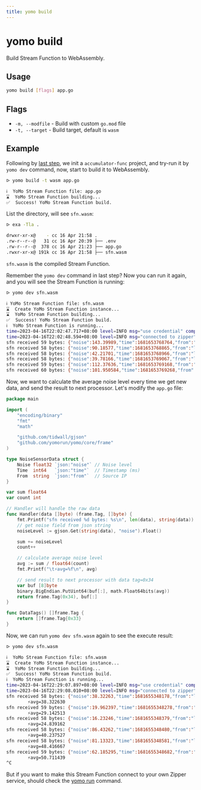 ```yaml
---
title: yomo build
---
```


# yomo build

Build Stream Function to WebAssembly.

## Usage

```bash
yomo build [flags] app.go
```

## Flags

- `-m, --modfile` - Build with custom `go.mod` file
- `-t, --target` - Build target, default is `wasm`

## Example

Following by [last step](./dev), we init a `accumulator-func` project, and try-run it by `yomo dev` command, now, start to build it to WebAssembly.

```bash
ᐅ yomo build -t wasm app.go

ℹ️  YoMo Stream Function file: app.go
⌛  YoMo Stream Function building...
✅  Success! YoMo Stream Function build.
```

List the directory, will see `sfn.wasm`:

```bash {5}
ᐅ exa -Tla .

drwxr-xr-x@    - cc 16 Apr 21:58 .
.rw-r--r--@   31 cc 16 Apr 20:39 ├── .env
.rw-r--r--@  378 cc 16 Apr 21:23 ├── app.go
.rwxr-xr-x@ 191k cc 16 Apr 21:58 ├── sfn.wasm
```

`sfn.wasm` is the compiled Stream Function.

Remember the `yomo dev` command in last step? Now you can run it again, and you will see the Stream Function is running:

```bash
ᐅ yomo dev sfn.wasm

ℹ️ YoMo Stream Function file: sfn.wasm
⌛  Create YoMo Stream Function instance...
⌛  YoMo Stream Function building...
✅  Success! YoMo Stream Function build.
ℹ️  YoMo Stream Function is running...
time=2023-04-16T22:02:47.717+08:00 level=INFO msg="use credential" component="Stream Function" client_id=avVuTuuEeOs94VHGUn7mb client_name=yomo-app-demo credential_name=none
time=2023-04-16T22:02:48.594+08:00 level=INFO msg="connected to zipper" component="Stream Function" client_id=avVuTuuEeOs94VHGUn7mb client_name=yomo-app-demo zipper_addr=dev.yomo.run:9140
sfn received 59 bytes: {"noise":143.39989,"time":1681653768764,"from":"localhost"}
sfn received 58 bytes: {"noise":90.18577,"time":1681653768865,"from":"localhost"}
sfn received 58 bytes: {"noise":42.21701,"time":1681653768966,"from":"localhost"}
sfn received 58 bytes: {"noise":39.78166,"time":1681653769067,"from":"localhost"}
sfn received 59 bytes: {"noise":112.37636,"time":1681653769168,"from":"localhost"}
sfn received 60 bytes: {"noise":101.950584,"time":1681653769268,"from":"localhost"}
```

Now, we want to calculate the average noise level every time we get new data, and send the result to next processor. Let's modify the `app.go` file:

```go {4,8, 12-19, 24-32, 37} filename="app.go"
package main

import (
	"encoding/binary"
	"fmt"
	"math"

	"github.com/tidwall/gjson"
	"github.com/yomorun/yomo/core/frame"
)

type NoiseSensorData struct {
	Noise float32 `json:"noise"` // Noise level
	Time  int64   `json:"time"`  // Timestamp (ms)
	From  string  `json:"from"`  // Source IP
}

var sum float64
var count int

// Handler will handle the raw data
func Handler(data []byte) (frame.Tag, []byte) {
	fmt.Printf("sfn received %d bytes: %s\n", len(data), string(data))
	// get noise field from json string
	noiseLevel := gjson.Get(string(data), "noise").Float()

	sum += noiseLevel
	count++

	// calculate average noise level
	avg := sum / float64(count)
	fmt.Printf("\t⚡️avg=%f\n", avg)

	// send result to next processor with data tag=0x34
	var buf [8]byte
	binary.BigEndian.PutUint64(buf[:], math.Float64bits(avg))
	return frame.Tag(0x34), buf[:]
}

func DataTags() []frame.Tag {
	return []frame.Tag{0x33}
}
```

Now, we can run `yomo dev sfn.wasm` again to see the execute result:

```bash
ᐅ yomo dev sfn.wasm

ℹ️  YoMo Stream Function file: sfn.wasm
⌛  Create YoMo Stream Function instance...
⌛  YoMo Stream Function building...
✅  Success! YoMo Stream Function build.
ℹ️  YoMo Stream Function is running...
time=2023-04-16T22:29:07.897+08:00 level=INFO msg="use credential" component="Stream Function" client_id=lc-GnzDJQmNyYTwgqrw-l client_name=yomo-app-demo credential_name=none
time=2023-04-16T22:29:08.010+08:00 level=INFO msg="connected to zipper" component="Stream Function" client_id=lc-GnzDJQmNyYTwgqrw-l client_name=yomo-app-demo zipper_addr=dev.yomo.run:9140
sfn received 58 bytes: {"noise":38.32263,"time":1681655348178,"from":"localhost"}
        ⚡️avg=38.322630
sfn received 59 bytes: {"noise":19.962397,"time":1681655348278,"from":"localhost"}
        ⚡️avg=29.142513
sfn received 58 bytes: {"noise":16.23246,"time":1681655348379,"from":"localhost"}
        ⚡️avg=24.839162
sfn received 58 bytes: {"noise":86.43262,"time":1681655348480,"from":"localhost"}
        ⚡️avg=40.237527
sfn received 58 bytes: {"noise":81.13323,"time":1681655348581,"from":"localhost"}
        ⚡️avg=48.416667
sfn received 59 bytes: {"noise":62.185295,"time":1681655348682,"from":"localhost"}
        ⚡️avg=50.711439
^C
```

But if you want to make this Stream Function connect to your own Zipper service, should check the [yomo run](./run) command.